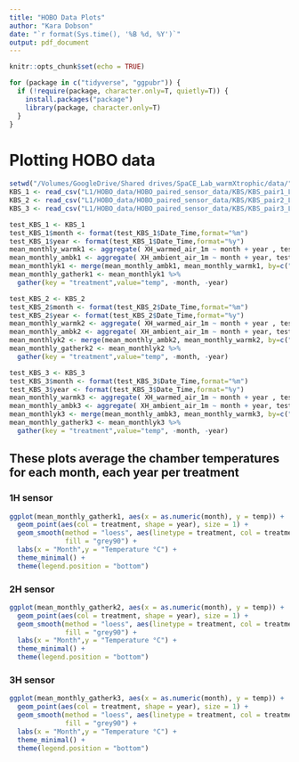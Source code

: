 ```yaml
---
title: "HOBO Data Plots"
author: "Kara Dobson"
date: "`r format(Sys.time(), '%B %d, %Y')`"
output: pdf_document
---
```


```r
knitr::opts_chunk$set(echo = TRUE)

for (package in c("tidyverse", "ggpubr")) {
  if (!require(package, character.only=T, quietly=T)) {
    install.packages("package")
    library(package, character.only=T)
  }
}
```

# Plotting HOBO data

```r
setwd("/Volumes/GoogleDrive/Shared drives/SpaCE_Lab_warmXtrophic/data/")
KBS_1 <- read_csv("L1/HOBO_data/HOBO_paired_sensor_data/KBS/KBS_pair1_L1.csv")
KBS_2 <- read_csv("L1/HOBO_data/HOBO_paired_sensor_data/KBS/KBS_pair2_L1.csv")
KBS_3 <- read_csv("L1/HOBO_data/HOBO_paired_sensor_data/KBS/KBS_pair3_L1.csv")

test_KBS_1 <- KBS_1
test_KBS_1$month <- format(test_KBS_1$Date_Time,format="%m")
test_KBS_1$year <- format(test_KBS_1$Date_Time,format="%y")
mean_monthly_warmk1 <- aggregate( XH_warmed_air_1m ~ month + year , test_KBS_1 , mean )
mean_monthly_ambk1 <- aggregate( XH_ambient_air_1m ~ month + year, test_KBS_1, mean)
mean_monthlyk1 <- merge(mean_monthly_ambk1, mean_monthly_warmk1, by=c("month", "year"))
mean_monthly_gatherk1 <- mean_monthlyk1 %>%
  gather(key = "treatment",value="temp", -month, -year)

test_KBS_2 <- KBS_2
test_KBS_2$month <- format(test_KBS_2$Date_Time,format="%m")
test_KBS_2$year <- format(test_KBS_2$Date_Time,format="%y")
mean_monthly_warmk2 <- aggregate( XH_warmed_air_1m ~ month + year , test_KBS_2 , mean )
mean_monthly_ambk2 <- aggregate( XH_ambient_air_1m ~ month + year, test_KBS_2, mean)
mean_monthlyk2 <- merge(mean_monthly_ambk2, mean_monthly_warmk2, by=c("month", "year"))
mean_monthly_gatherk2 <- mean_monthlyk2 %>%
  gather(key = "treatment",value="temp", -month, -year)

test_KBS_3 <- KBS_3
test_KBS_3$month <- format(test_KBS_3$Date_Time,format="%m")
test_KBS_3$year <- format(test_KBS_3$Date_Time,format="%y")
mean_monthly_warmk3 <- aggregate( XH_warmed_air_1m ~ month + year , test_KBS_3 , mean )
mean_monthly_ambk3 <- aggregate( XH_ambient_air_1m ~ month + year, test_KBS_3, mean)
mean_monthlyk3 <- merge(mean_monthly_ambk3, mean_monthly_warmk3, by=c("month", "year"))
mean_monthly_gatherk3 <- mean_monthlyk3 %>%
  gather(key = "treatment",value="temp", -month, -year)
```

## These plots average the chamber temperatures for each month, each year per treatment

### 1H sensor
```r
ggplot(mean_monthly_gatherk1, aes(x = as.numeric(month), y = temp)) +
  geom_point(aes(col = treatment, shape = year), size = 1) +
  geom_smooth(method = "loess", aes(linetype = treatment, col = treatment), size = 1.2,
              fill = "grey90") +
  labs(x = "Month",y = "Temperature °C") +
  theme_minimal() + 
  theme(legend.position = "bottom")
```

### 2H sensor
```r
ggplot(mean_monthly_gatherk2, aes(x = as.numeric(month), y = temp)) +
  geom_point(aes(col = treatment, shape = year), size = 1) +
  geom_smooth(method = "loess", aes(linetype = treatment, col = treatment), size = 1.2,
              fill = "grey90") +
  labs(x = "Month",y = "Temperature °C") +
  theme_minimal() + 
  theme(legend.position = "bottom")
```

### 3H sensor
```r
ggplot(mean_monthly_gatherk3, aes(x = as.numeric(month), y = temp)) +
  geom_point(aes(col = treatment, shape = year), size = 1) +
  geom_smooth(method = "loess", aes(linetype = treatment, col = treatment), size = 1.2,
              fill = "grey90") +
  labs(x = "Month",y = "Temperature °C") +
  theme_minimal() + 
  theme(legend.position = "bottom")
```
